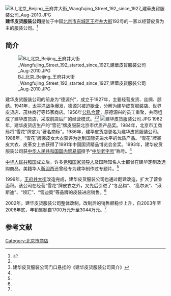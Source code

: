 [[File:BJ_北京_Beijing_王府井大街_Wangfujing_Street_192_since_1927_建華皮貨服裝公司_Aug-2010.JPG|thumb]]
'''建华皮货服装公司'''是位于中国[[北京市|北京市]][[东城区_(北京市)|东城区]][[王府井大街|王府井大街]]192号的一家以经营皮货为主的服装公司。<ref name=dh>{{Cite web |url=http://www.bjdclib.com/dclib/subjectdb/dhly/newsphoto/201107/t20110720_113221.html |title=北京建华皮货服装公司，东华印象，2011-07-20 |access-date=2013-04-21 |archive-date=2016-03-05 |archive-url=https://web.archive.org/web/20160305005446/http://www.bjdclib.com/dclib/subjectdb/dhly/newsphoto/201107/t20110720_113221.html }}</ref>

==简介==
[[File:BJ_北京_Beijing_王府井大街_Wangfujing_Street_192_started_since_1927_建華皮貨服裝公司_Aug-2010.JPG|thumb]]

建华皮货服装公司的前身为“德源兴”，成立于1927年，主要经营皮货、丝绸、顾绣。1941年，[[太平洋战争|太平洋战争]]爆发，德源兴被迫歇业，分解为建华皮货服装店、世界皮货店、茂林商行等15家商店。1956年[[公私合营|公私合营]]，原德源兴的员工重聚，共同组成了建华皮货店，采取前店后厂的经营模式。<ref name=dh/><ref>建华皮货服装公司门口悬挂的《建华皮货服装公司简介》</ref>
[[File:建华皮货服装公司.JPG|thumb]]
1982年，建华皮货店生产的“雪花”牌皮服获北京市优质产品奖。1984年，北京市工商局将“雪花”牌定为“著名商标”。1986年，建华皮货店更名为建华皮货服装公司。1988年，“雪花”牌裘皮女大衣获评为达到国际先进水平的优质产品。“雪花”牌裘皮大衣、皮革女上衣获得了1991年中国国货精品博览会金奖。1993年，建华皮货服装公司获[[中华人民共和国国内贸易部|中华人民共和国国内贸易部]]授予“[[中华老字号|中华老字号]]”称号。<ref name=dh/>

[[中华人民共和国|中华人民共和国]]成立后，许多[[党和国家领导人|党和国家领导人]]及国际知名人士都曾在建华定制及选购商品，美籍华人[[靳羽西|靳羽西]]还曾经专为建华制作过专题片。<ref name=dh/>

1999年，[[王府井大街|王府井大街]]改造完成，建华皮货服装公司也通过翻建改造，扩大了营业面积。该公司在经营“雪花”牌皮衣之外，又先后引进了“冬品梅”、“高尔派”、“湫斯迪”、“领汇”、“雪迪奥”等品牌的皮装进店销售。<ref name=dh/>

2002年，建华皮货服装公司整体改制，改制后的销售额稳步上升，自2003年至2008年底，年销售额自1700万元升至3044万元。<ref name=dh/>

==参考文献==
{{reflist}}

{{老北京城}}
[[Category:北京市商店|Category:北京市商店]]